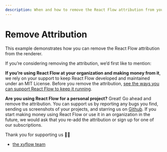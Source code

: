 ```yaml
---
description: When and how to remove the React Flow attribution from your flows.
---
```


# Remove Attribution

This example demonstrates how you can remove the React Flow attribution from the renderer.




<Callout type="info">
If you’re considering removing the attribution, we’d first like to mention:

**If you’re using React Flow at your organization and making money from it**, we rely on your support to keep React Flow developed and maintained under an MIT License. Before you remove the attribution, [see the ways you can support React Flow to keep it running](https://reactflow.dev/pro).

**Are you using React Flow for a personal project?** Great! Go ahead and remove the attribution. You can support us by reporting any bugs you find, sending us screenshots of your projects, and starring us on [Github](https://github.com/xyflow/xyflow). If you start making money using React Flow or use it in an organization in the future, we would ask that you re-add the attribution or sign up for one of our subscriptions.

Thank you for supporting us ✌🏻

- [the xyflow team](https://xyflow.com/about)

</Callout>

<RemoteCodeViewer route="learn/remove-attribution" framework="react" />
